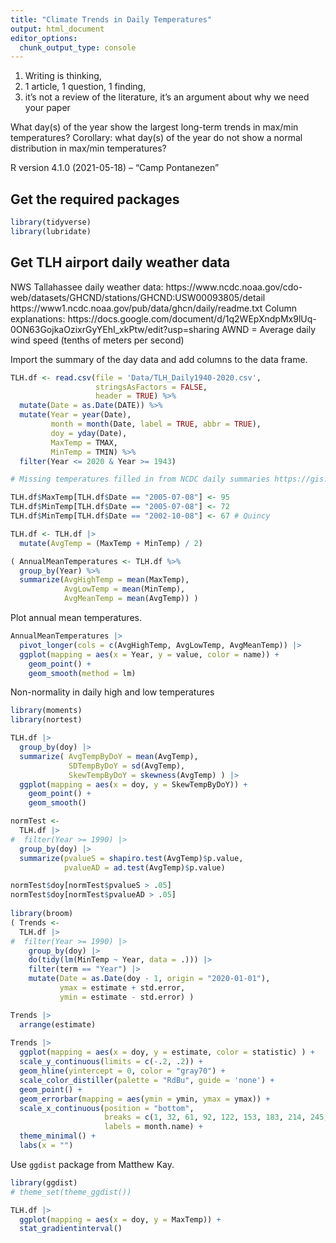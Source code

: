 ```yaml
---
title: "Climate Trends in Daily Temperatures"
output: html_document
editor_options: 
  chunk_output_type: console
---
```


1. Writing is thinking, 
2. 1 article, 1 question, 1 finding, 
3. it's not a review of the literature, it's an argument about why we need your paper

What day(s) of the year show the largest long-term trends in max/min temperatures? Corollary: what day(s) of the year do not show a normal distribution in max/min temperatures?

R version 4.1.0 (2021-05-18) -- "Camp Pontanezen"

## Get the required packages
```r
library(tidyverse)
library(lubridate)
```

## Get TLH airport daily weather data

NWS Tallahassee daily weather data:
https://www.ncdc.noaa.gov/cdo-web/datasets/GHCND/stations/GHCND:USW00093805/detail
https://www1.ncdc.noaa.gov/pub/data/ghcn/daily/readme.txt
Column explanations: https://docs.google.com/document/d/1q2WEpXndpMx9lUq-0ON63GojkaOzixrGyYEhI_xkPtw/edit?usp=sharing
AWND = Average daily wind speed (tenths of meters per second) 

Import the summary of the day data and add columns to the data frame.
```r
TLH.df <- read.csv(file = 'Data/TLH_Daily1940-2020.csv',
                   stringsAsFactors = FALSE,
                   header = TRUE) %>%
  mutate(Date = as.Date(DATE)) %>%
  mutate(Year = year(Date), 
         month = month(Date, label = TRUE, abbr = TRUE),
         doy = yday(Date),
         MaxTemp = TMAX,
         MinTemp = TMIN) %>%
  filter(Year <= 2020 & Year >= 1943)

# Missing temperatures filled in from NCDC daily summaries https://gis.ncdc.noaa.gov/maps/ncei/summaries/daily

TLH.df$MaxTemp[TLH.df$Date == "2005-07-08"] <- 95
TLH.df$MinTemp[TLH.df$Date == "2005-07-08"] <- 72
TLH.df$MinTemp[TLH.df$Date == "2002-10-08"] <- 67 # Quincy

TLH.df <- TLH.df |>
  mutate(AvgTemp = (MaxTemp + MinTemp) / 2)

( AnnualMeanTemperatures <- TLH.df %>%
  group_by(Year) %>%
  summarize(AvgHighTemp = mean(MaxTemp),
            AvgLowTemp = mean(MinTemp),
            AvgMeanTemp = mean(AvgTemp)) )
```

Plot annual mean temperatures.
```r
AnnualMeanTemperatures |>
  pivot_longer(cols = c(AvgHighTemp, AvgLowTemp, AvgMeanTemp)) |>
  ggplot(mapping = aes(x = Year, y = value, color = name)) +
    geom_point() +
    geom_smooth(method = lm)
```

Non-normality in daily high and low temperatures
```r
library(moments)
library(nortest)

TLH.df |>
  group_by(doy) |>
  summarize( AvgTempByDoY = mean(AvgTemp),
             SDTempByDoY = sd(AvgTemp),
             SkewTempByDoY = skewness(AvgTemp) ) |>
  ggplot(mapping = aes(x = doy, y = SkewTempByDoY)) +
    geom_point() +
    geom_smooth()

normTest <- 
  TLH.df |>
#  filter(Year >= 1990) |>
  group_by(doy) |>
  summarize(pvalueS = shapiro.test(AvgTemp)$p.value,
            pvalueAD = ad.test(AvgTemp)$p.value) 

normTest$doy[normTest$pvalueS > .05]
normTest$doy[normTest$pvalueAD > .05]
  
library(broom)
( Trends <- 
  TLH.df |> 
#  filter(Year >= 1990) |>
    group_by(doy) |>
    do(tidy(lm(MinTemp ~ Year, data = .))) |>
    filter(term == "Year") |>
    mutate(Date = as.Date(doy - 1, origin = "2020-01-01"),
           ymax = estimate + std.error,
           ymin = estimate - std.error) )

Trends |> 
  arrange(estimate)
  
Trends |>
  ggplot(mapping = aes(x = doy, y = estimate, color = statistic) ) +
  scale_y_continuous(limits = c(-.2, .2)) +
  geom_hline(yintercept = 0, color = "gray70") +
  scale_color_distiller(palette = "RdBu", guide = 'none') +
  geom_point() + 
  geom_errorbar(mapping = aes(ymin = ymin, ymax = ymax)) +
  scale_x_continuous(position = "bottom", 
                     breaks = c(1, 32, 61, 92, 122, 153, 183, 214, 245, 275, 306, 336) + 13,
                     labels = month.name) +
  theme_minimal() +
  labs(x = "")
```

Use `ggdist` package from Matthew Kay.
```r
library(ggdist)
# theme_set(theme_ggdist())

TLH.df |>
  ggplot(mapping = aes(x = doy, y = MaxTemp)) +
  stat_gradientinterval()

```